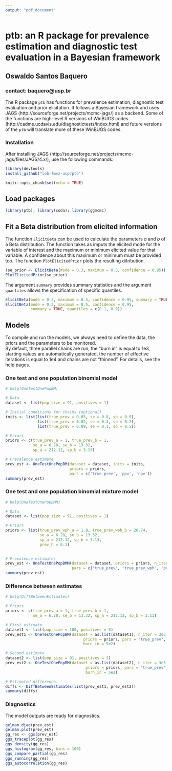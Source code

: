 ```yaml
---
output: "pdf_document"
---
```


# ptb: an R package for prevalence estimation and diagnostic test evaluation in a Bayesian framework

## Oswaldo Santos Baquero

### contact: baquero@usp.br


The R package `ptb` has functions for prevalence estimation, diagnostic test evaluation and prior elicitation. It follows a Bayesian framework and uses JAGS (http://sourceforge.net/projects/mcmc-jags/) as a backend. Some of the functions are high-level R versions of WinBUGS codes (http://cadms.ucdavis.edu/diagnostictests/index.html) and future versions of the `ptb` will translate more of these WinBUGS codes.

### Installation

After installing JAGS (http://sourceforge.net/projects/mcmc-jags/files/JAGS/4.x/), use the following commands:  

```r
library(devtools)  
install_github("leb-fmvz-usp/ptb")
```


```r
knitr::opts_chunk$set(echo = TRUE)
```

## Load packages

```r
library(ptb); library(coda); library(ggmcmc)
```


## Fit a Beta distribution from elicited information

The function `ElicitBeta` can be used to calculate the parameters *a* and *b* of a Beta distribution. The function takes as imputs the elicited mode for the variable of interest and the maximum or minimum elicited value for that variable. A confidence about this maximum or minimum must be provided too. The  function `PlotElicitedPrior` plots the resulting ditribution.

```r
(se_prior <- ElicitBeta(mode = 0.3, maximum = 0.5, confidence = 0.95))
PlotElicitedPrior(se_prior)
```

The argument `summary` provides summary statistics and the argument `quantiles` allows the specification of specific quantiles.
```r
ElicitBeta(mode = 0.3, maximum = 0.5, confidence = 0.95, summary = TRUE)
ElicitBeta(mode = 0.3, maximum = 0.5, confidence = 0.95,
           summary = TRUE, quantiles = c(0.1, 0.9))
```

## Models

To compile and run the models, we always need to define the data, the priors and the parameters to be monitored.  
By default, three parallel chains are run, the “burn in” is equal to 1e3, starting values are automatically generated, the number of effective iterations is equal to 1e4 and chains are not “thinned”. For details, see the help pages.

### One test and one population binomial model

```r
# help(OneTestOnePopBM)

# Data
dataset <- list(pop_size = 91, positives = 1)

# Initial conditions for chains (optional)
inits <- list(list(true_prev = 0.05, se = 0.8, sp = 0.9),
              list(true_prev = 0.02, se = 0.3, sp = 0.7),
              list(true_prev = 0.09, se = 0.1, sp = 0.5))

# Priors
priors <- c(true_prev_a = 1, true_prev_b = 1,
            se_a = 6.28, se_b = 13.32,
            sp_a = 212.12, sp_b = 3.13)

# Prevalence estimate
prev_est <- OneTestOnePopBM(dataset = dataset, inits = inits,
                            priors = priors,
                            pars = c('true_prev', 'ppv', 'npv'))
summary(prev_est)
```

### One test and one population binomial mixture model

```r
# help(OneTestOnePopBMM)

# Data
dataset <- list(pop_size = 91, positives = 1)

# Priors
priors <- list(true_prev_wph_a = 1.8, true_prev_wph_b = 26.74,
               se_a = 6.28, se_b = 13.32,
               sp_a = 212.12, sp_b = 3.13,
               prev_h = 0.1)
               

# Prevalence estimates
prev_est <- OneTestOnePopBMM(dataset = dataset, priors = priors, n_iter = 3e3,
                             pars = c('true_prev', 'true_prev_wph', 'prev_h'))
summary(prev_est)
```

### Difference between estimates

```r
# help(DiffBetweenEstimates)

# Priors
priors <- c(true_prev_a = 1, true_prev_b = 1,
            se_a = 6.28, se_b = 13.32, sp_a = 212.12, sp_b = 3.13)

# First estimate
dataset1 <- list(pop_size = 100, positives = 5)
prev_est1 <- OneTestOnePopBM(dataset = as.list(dataset1), n_iter = 3e3,
                                  priors = priors, pars = "true_prev",
                                  burn_in = 5e2)

# Second estimate
dataset2 <- list(pop_size = 91, positives = 1)
prev_est2 <- OneTestOnePopBM(dataset = as.list(dataset2), n_iter = 3e3,
                                   priors = priors, pars = "true_prev",
                                   burn_in = 5e2)

# Estimated difference.
diffs <- DiffBetweenEstimates(list(prev_est1, prev_est2))
summary(diffs)
```

### Diagnostics

The model outputs are ready for diagnostics.

```r
gelman.diag(prev_est)
gelman.plot(prev_est)
gg_res <- ggs(prev_est)
ggs_traceplot(gg_res)
ggs_density(gg_res)
ggs_histogram(gg_res, bins = 100)
ggs_compare_partial(gg_res)
ggs_running(gg_res)
ggs_autocorrelation(gg_res)
```

